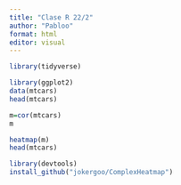 ```yaml
---
title: "Clase R 22/2"
author: "Pabloo"
format: html
editor: visual
---
```


```r
library(tidyverse)
```

```r
library(ggplot2)
data(mtcars)
head(mtcars)
```

```r
m=cor(mtcars)
m
```

```r
heatmap(m)
head(mtcars)
```

```r
library(devtools)
install_github("jokergoo/ComplexHeatmap")
```
